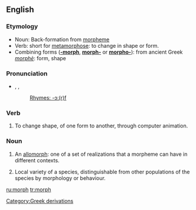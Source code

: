 {{wikipedia}}
==English==

===Etymology===
*Noun: Back-formation from [[morpheme]]
*Verb: short for [[metamorphose]]: to change in shape or form.
*Combining forms ('''[[-morph]]''', '''[[morph-]]''' or '''[[morpho-]]'''): from ancient Greek ''[[morphè]]'': form, shape

===Pronunciation===
*{{AHD|mô(r)f}}, {{IPA|/mɔː(r)f/}}, {{SAMPA|/mO:(r)f/}}
*: [[Rhymes:English:-ɔː(r)f|Rhymes: -ɔː(r)f]]

===Verb===
{{en-verb}}

# {{colloquial}} To change shape, of one form to another, through computer animation.

===Noun===
{{en-noun}}

# {{linguistics}} An [[allomorph]]: one of a set of realizations that a morpheme can have in different contexts.
# {{biology}} Local variety of a species, distinguishable from other populations of the species by morphology or behaviour.

[[Category:Greek derivations]]

[[ru:morph]]
[[tr:morph]]
